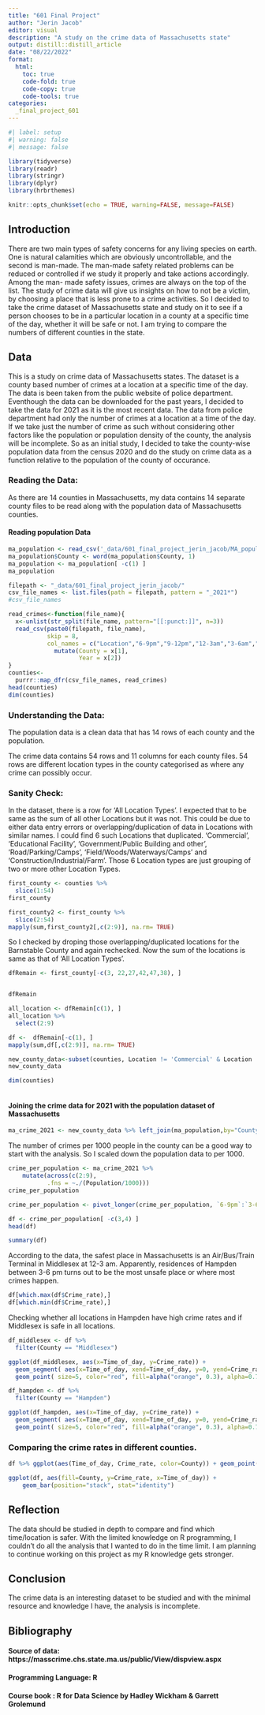 ```yaml
---
title: "601 Final Project"
author: "Jerin Jacob"
editor: visual
description: "A study on the crime data of Massachusetts state"
output: distill::distill_article
date: "08/22/2022"
format:
  html:
    toc: true
    code-fold: true
    code-copy: true
    code-tools: true
categories:
  _final_project_601
---
```


```r
#| label: setup
#| warning: false
#| message: false

library(tidyverse)
library(readr)
library(stringr)
library(dplyr)
library(hrbrthemes)

knitr::opts_chunk$set(echo = TRUE, warning=FALSE, message=FALSE)
```

## Introduction

There are two main types of safety concerns for any living species on earth. One is natural calamities which are obviously uncontrollable, and the second is man-made. The man-made safety related problems can be reduced or controlled if we study it properly and take actions accordingly. Among the man- made safety issues, crimes are always on the top of the list. The study of crime data will give us insights on how to not be a victim, by choosing a place that is less prone to a crime activities. So I decided to take the crime dataset of Massachusetts state and study on it to see if a person chooses to be in a particular location in a county at a specific time of the day, whether it will be safe or not. I am trying to compare the numbers of different counties in the state.

## Data

This is a study on crime data of Massachusetts states. The dataset is a county based number of crimes at a location at a specific time of the day. The data is been taken from the public website of police department. Eventhough the data can be downloaded for the past years, I decided to take the data for 2021 as it is the most recent data. The data from police department had only the number of crimes at a location at a time of the day. If we take just the number of crime as such without considering other factors like the population or population density of the county, the analysis will be incomplete. So as an initial study, I decided to take the county-wise population data from the census 2020 and do the study on crime data as a function relative to the population of the county of occurance.

### Reading the Data:

As there are 14 counties in Massachusetts, my data contains 14 separate county files to be read along with the population data of Massachusetts counties.

#### Reading population Data

```r
ma_population <- read_csv('_data/601_final_project_jerin_jacob/MA_population.csv', col_names = c("Number", "County", "Population"))
ma_population$County <- word(ma_population$County, 1)
ma_population <- ma_population[ -c(1) ]
ma_population
```

```r
filepath <- "_data/601_final_project_jerin_jacob/"
csv_file_names <- list.files(path = filepath, pattern = "_2021*")
#csv_file_names
```

```r
read_crimes<-function(file_name){
  x<-unlist(str_split(file_name, pattern="[[:punct:]]", n=3))
  read_csv(paste0(filepath, file_name),
           skip = 8, 
           col_names = c("Location","6-9pm","9-12pm","12-3am","3-6am","6-9am","9-12noon","12-3pm","3-6pm"))%>%
             mutate(County = x[1],
                    Year = x[2])
}
counties<-
  purrr::map_dfr(csv_file_names, read_crimes)
head(counties)
dim(counties)
```

### Understanding the Data:

The population data is a clean data that has 14 rows of each county and the population.

The crime data contains 54 rows and 11 columns for each county files. 54 rows are different location types in the county categorised as where any crime can possibly occur.

### Sanity Check:

In the dataset, there is a row for 'All Location Types'. I expected that to be same as the sum of all other Locations but it was not. This could be due to either data entry errors or overlapping/duplication of data in Locations with similar names. I could find 6 such Locations that duplicated. 'Commercial', 'Educational Facility', 'Government/Public Building and other', 'Road/Parking/Camps', 'Field/Woods/Waterways/Camps' and 'Construction/Industrial/Farm'. Those 6 Location types are just grouping of two or more other Location Types.

```r
first_county <- counties %>%
  slice(1:54)
first_county

first_county2 <- first_county %>%
  slice(2:54)
mapply(sum,first_county2[,c(2:9)], na.rm= TRUE)

```

So I checked by droping those overlapping/duplicated locations for the Barnstable County and again rechecked. Now the sum of the locations is same as that of 'All Location Types'.

```r
dfRemain <- first_county[-c(3, 22,27,42,47,38), ]


dfRemain

all_location <- dfRemain[c(1), ]
all_location %>%
  select(2:9)

df <-  dfRemain[-c(1), ]
mapply(sum,df[,c(2:9)], na.rm= TRUE)

```

```r
new_county_data<-subset(counties, Location != 'Commercial' & Location !='Educational Facility' & Location != 'Government/Public Building and other' & Location != 'Road/Parking/Camps' & Location != 'Field/Woods/Waterways/Camps' & Location != 'Construction/Industrial/Farm' & Location != 'All Location Types')
new_county_data
```

```r
dim(counties)
```

```r

```

#### Joining the crime data for 2021 with the population dataset of Massachusetts

```r
ma_crime_2021 <- new_county_data %>% left_join(ma_population,by="County")
```

The number of crimes per 1000 people in the county can be a good way to start with the analysis. So I scaled down the population data to per 1000.

```r
crime_per_population <- ma_crime_2021 %>%  
    mutate(across(c(2:9),
           .fns = ~./(Population/1000)))
crime_per_population
```

```r
crime_per_population <- pivot_longer(crime_per_population, `6-9pm`:`3-6pm`, names_to = "Time_of_day", values_to = "Crime_rate")

```

```r
df <- crime_per_population[ -c(3,4) ]
head(df)

```

```r
summary(df)
```

According to the data, the safest place in Massachusetts is an Air/Bus/Train Terminal in Middlesex at 12-3 am. Apparently, residences of Hampden between 3-6 pm turns out to be the most unsafe place or where most crimes happen.

```r
df[which.max(df$Crime_rate),]
df[which.min(df$Crime_rate),]

```

Checking whether all locations in Hampden have high crime rates and if Middlesex is safe in all locations.

```r
df_middlesex <- df %>%
  filter(County == "Middlesex")

ggplot(df_middlesex, aes(x=Time_of_day, y=Crime_rate)) +
  geom_segment( aes(x=Time_of_day, xend=Time_of_day, y=0, yend=Crime_rate)) +
  geom_point( size=5, color="red", fill=alpha("orange", 0.3), alpha=0.7, shape=21, stroke=2) 

df_hampden <- df %>%
  filter(County == "Hampden")

ggplot(df_hampden, aes(x=Time_of_day, y=Crime_rate)) +
  geom_segment( aes(x=Time_of_day, xend=Time_of_day, y=0, yend=Crime_rate)) +
  geom_point( size=5, color="red", fill=alpha("orange", 0.3), alpha=0.7, shape=21, stroke=2)

```

### Comparing the crime rates in different counties.

```r
df %>% ggplot(aes(Time_of_day, Crime_rate, color=County)) + geom_point()

```

```r
ggplot(df, aes(fill=County, y=Crime_rate, x=Time_of_day)) + 
    geom_bar(position="stack", stat="identity")
```

## Reflection

The data should be studied in depth to compare and find which time/location is safer. With the limited knowledge on R programming, I couldn't do all the analysis that I wanted to do in the time limit. I am planning to continue working on this project as my R knowledge gets stronger.

## Conclusion

The crime data is an interesting dataset to be studied and with the minimal resource and knowledge I have, the analysis is incomplete.

## Bibliography

#### Source of data: https://masscrime.chs.state.ma.us/public/View/dispview.aspx

#### Programming Language: R

#### Course book : R for Data Science by Hadley Wickham & Garrett Grolemund
